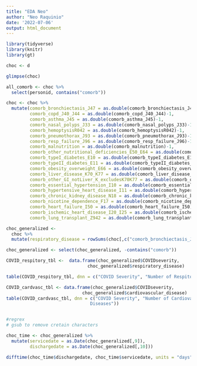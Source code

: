 ```yaml
---
title: "EDA Neo"
author: "Neo Raquinio"
date: '2022-07-06'
output: html_document
---
```

```r
library(tidyverse)
library(knitr)
library(gt)
```



```r
choc <- d

glimpse(choc)

all_comorb <- choc %>% 
  select(personid, contains("comorb"))

choc <- choc %>% 
  mutate(comorb_bronchiectasis_J47 = as.double(comorb_bronchiectasis_J47)-1,
         comorb_copd_J40_J44 = as.double(comorb_copd_J40_J44)-1,
         comorb_asthma_J45 = as.double(comorb_asthma_J45)-1,
         comorb_nasal_polyps_J33 = as.double(comorb_nasal_polyps_J33)-1,
         comorb_hemoptysisR042 = as.double(comorb_hemoptysisR042)-1,
         comorb_pneumothorax_J93 = as.double(comorb_pneumothorax_J93)-1,
         comorb_resp_failure_J96 = as.double(comorb_resp_failure_J96)-1,
         comorb_malnutrition = as.double(comorb_malnutrition)-1,
         comorb_other_nutritional_deficiencies_E50_E64 = as.double(comorb_other_nutritional_deficiencies_E50_E64)-1,
         comorb_typeI_diabetes_E10 = as.double(comorb_typeI_diabetes_E10)-1,
         comorb_typeII_diabetes_E11 = as.double(comorb_typeII_diabetes_E11)-1,
         comorb_obesity_overweight_E66 = as.double(comorb_obesity_overweight_E66)-1,
         comorb_liver_disease_K70_K77 = as.double(comorb_liver_disease_K70_K77)-1,
         comorb_other_GI_notLiver_K_excludesK70K77 = as.double(comorb_other_GI_notLiver_K_excludesK70K77)-1,
         comorb_essential_hypertension_I10 = as.double(comorb_essential_hypertension_I10)-1,
         comorb_hypertensive_heart_disease_I11 = as.double(comorb_hypertensive_heart_disease_I11)-1,
         comorb_chronic_kidney_disease_N18 = as.double(comorb_chronic_kidney_disease_N18)-1,
         comorb_nicotine_dependence_F17 = as.double(comorb_nicotine_dependence_F17)-1,
         comorb_heart_failure_I50 = as.double(comorb_heart_failure_I50)-1,
         comorb_ischemic_heart_disease_I20_I25 = as.double(comorb_ischemic_heart_disease_I20_I25)-1,
         comorb_lung_transplant_Z942 = as.double(comorb_lung_transplant_Z942)-1)

choc_generalized <-
  choc %>% 
  mutate(respiratory_disease = rowSums(choc[,c("comorb_bronchiectasis_J47", "comorb_copd_J40_J44", "comorb_asthma_J45", "comorb_nasal_polyps_J33", "comorb_pneumothorax_J93", "comorb_resp_failure_J96")]), cardiovascular_disease = rowSums(choc[,c("comorb_essential_hypertension_I10", "comorb_hypertensive_heart_disease_I11", "comorb_heart_failure_I50", "comorb_ischemic_heart_disease_I20_I25")]), nutrition_disease = rowSums(choc[,c("comorb_other_nutritional_deficiencies_E50_E64", "comorb_typeI_diabetes_E10", "comorb_typeII_diabetes_E11","comorb_obesity_overweight_E66", "comorb_malnutrition")]), gi_disease = rowSums(choc[,c("comorb_liver_disease_K70_K77", "comorb_other_GI_notLiver_K_excludesK70K77")]), lung_transplant = comorb_lung_transplant_Z942, nicotine_dependence = comorb_nicotine_dependence_F17, hemoptysis = comorb_hemoptysisR042, kidney_disease = comorb_chronic_kidney_disease_N18)

choc_generalized <- select(choc_generalized, -contains("comorb"))

```

```r

COVID_respitory_tbl <-  data.frame(choc_generalized$COVIDseverity,
                               choc_generalized$respiratory_disease)

table(COVID_respitory_tbl, dnn = c("COVID Severity", "Number of Respitory Diseases"))

COVID_cardvasc_tbl <- data.frame(choc_generalized$COVIDseverity, 
                             choc_generalized$cardiovascular_disease)
table(COVID_cardvasc_tbl, dnn = c("COVID Severity", "Number of Cardiovascular
                                Diseases"))


#regrex
# gsub to remove cretain characters 
```

```r
choc_time <- choc_generalized %>% 
  mutate(servicedate = as.Date(choc_generalized[,9]),
         dischargedate = as.Date(choc_generalized[,10]))

difftime(choc_time$dischargedate, choc_time$servicedate, units = "days")

```

